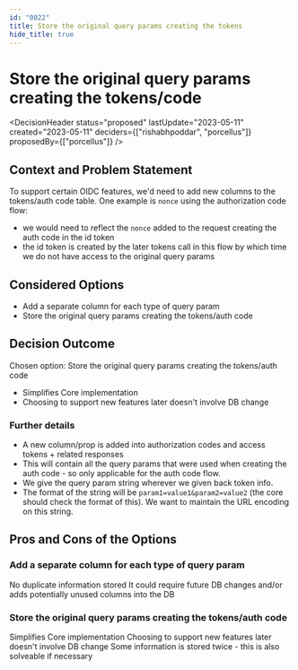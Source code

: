 ```yaml
---
id: "0022"
title: Store the original query params creating the tokens
hide_title: true
---
```



# Store the original query params creating the tokens/code

<DecisionHeader status="proposed" lastUpdate="2023-05-11" created="2023-05-11" deciders={["rishabhpoddar", "porcellus"]} proposedBy={["porcellus"]} />

## Context and Problem Statement

To support certain OIDC features, we'd need to add new columns to the tokens/auth code table.
One example is `nonce` using the authorization code flow:
- we would need to reflect the `nonce` added to the request creating the auth code in the id token
- the id token is created by the later tokens call in this flow by which time we do not have access to the original query params

## Considered Options

* Add a separate column for each type of query param
* Store the original query params creating the tokens/auth code

## Decision Outcome

Chosen option: Store the original query params creating the tokens/auth code

* Simplifies Core implementation
* Choosing to support new features later doesn't involve DB change

### Further details

- A new column/prop is added into authorization codes and access tokens + related responses
- This will contain all the query params that were used when creating the auth code - so only applicable for the auth code flow.
- We give the query param string wherever we given back token info.
- The format of the string will be `param1=value1&param2=value2` (the core should check the format of this). We want to maintain the URL encoding on this string.

## Pros and Cons of the Options

### Add a separate column for each type of query param

<ArgumentPro> No duplicate information stored </ArgumentPro>
<ArgumentCon> It could require future DB changes and/or adds potentially unused columns into the DB </ArgumentCon>

### Store the original query params creating the tokens/auth code

<ArgumentPro> Simplifies Core implementation </ArgumentPro>
<ArgumentPro> Choosing to support new features later doesn't involve DB change </ArgumentPro>
<ArgumentCon> Some information is stored twice - this is also solveable if necessary </ArgumentCon>
